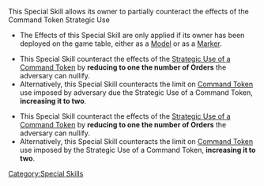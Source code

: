 {{section-special-skills}}


{{n4only}}
{{n4list}}
This Special Skill allows its owner to partially counteract the effects of the Command Token Strategic Use

{{skillbox |black| COUNTERINTELLIGENCE | AUTOMATIC SKILL }}
{{skill-label | Optional, Private Information }}
{{requirements}}
* The Effects of this Special Skill are only applied if its owner has been deployed on the game table, either as a [[Model]] or as a [[Marker]].
{{effects}}
{{update | PDF 2.1, July 2023}}
* This Special Skill counteract the effects of the [[Strategic Use of a Command Token]] by '''reducing to one the number of Orders''' the adversary can nullify.
* Alternatively, this Special Skill counteracts the limit on [[Command Token]] use imposed by {{erratahighlight}}adversary due{{erratahighlight-end}} the Strategic Use of a Command Token, '''increasing it to two'''.
{{update-end}}
{{original}}
* This Special Skill counteract the effects of the [[Strategic Use of a Command Token]] by '''reducing to one the number of Orders''' the adversary can nullify.
* Alternatively, this Special Skill counteracts the limit on [[Command Token]] use imposed by the Strategic Use of a Command Token, '''increasing it to two'''.
{{original-end}}


{{n4end}}



[[Category:Special Skills]]